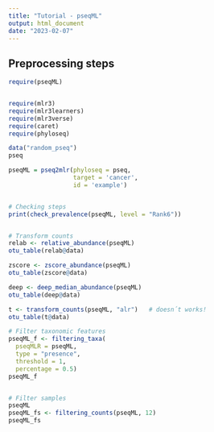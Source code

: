 ```yaml
---
title: "Tutorial - pseqML"
output: html_document
date: "2023-02-07"
---
```


## Preprocessing steps

```r
require(pseqML)


require(mlr3)
require(mlr3learners)
require(mlr3verse)
require(caret)
require(phyloseq)

data("random_pseq")
pseq

pseqML = pseq2mlr(phyloseq = pseq,
                  target = 'cancer',
                  id = 'example')


# Checking steps
print(check_prevalence(pseqML, level = "Rank6"))


# Transform counts
relab <- relative_abundance(pseqML)
otu_table(relab@data)

zscore <- zscore_abundance(pseqML)
otu_table(zscore@data)

deep <- deep_median_abundance(pseqML)
otu_table(deep@data)

t <- transform_counts(pseqML, "alr")   # doesn´t works!
otu_table(t@data)

# Filter taxonomic features
pseqML_f <- filtering_taxa(
  pseqMLR = pseqML,
  type = "presence",
  threshold = 1,
  percentage = 0.5)
pseqML_f


# Filter samples
pseqML
pseqML_fs <- filtering_counts(pseqML, 12)
pseqML_fs


```
